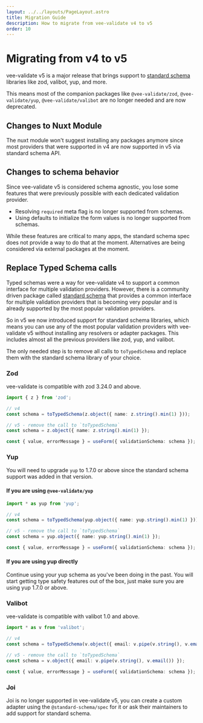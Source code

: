 ```yaml
---
layout: ../../layouts/PageLayout.astro
title: Migration Guide
description: How to migrate from vee-validate v4 to v5
order: 10
---
```


# Migrating from v4 to v5

vee-validate v5 is a major release that brings support to [standard schema](https://standardschema.dev/) libraries like zod, valibot, yup, and more.

This means most of the companion packages like `@vee-validate/zod`, `@vee-validate/yup`, `@vee-validate/valibot` are no longer needed and are now deprecated.

## Changes to Nuxt Module

The nuxt module won't suggest installing any packages anymore since most providers that were supported in v4 are now supported in v5 via standard schema API.

## Changes to schema behavior

Since vee-validate v5 is considered schema agnostic, you lose some features that were previously possible with each dedicated validation provider.

- Resolving `required` meta flag is no longer supported from schemas.
- Using defaults to initialize the form values is no longer supported from schemas.

While these features are critical to many apps, the standard schema spec does not provide a way to do that at the moment. Alternatives are being considered via external packages at the moment.

## Replace Typed Schema calls

Typed schemas were a way for vee-validate v4 to support a common interface for multiple validation providers. However, there is a community driven package called [standard schema](https://standardschema.dev/) that provides a common interface for multiple validation providers that is becoming very popular and is already supported by the most popular validation providers.

So in v5 we now introduced support for standard schema libraries, which means you can use any of the most popular validation providers with vee-validate v5 without installing any resolvers or adapter packages. This includes almost all the previous providers like zod, yup, and valibot.

The only needed step is to remove all calls to `toTypedSchema` and replace them with the standard schema library of your choice.

### Zod

vee-validate is compatible with zod 3.24.0 and above.

```ts
import { z } from 'zod';

// v4
const schema = toTypedSchema(z.object({ name: z.string().min(1) }));

// v5 - remove the call to `toTypedSchema`
const schema = z.object({ name: z.string().min(1) });

const { value, errorMessage } = useForm({ validationSchema: schema });
```

### Yup

You will need to upgrade `yup` to 1.7.0 or above since the standard schema support was added in that version.

#### If you are using `@vee-validate/yup`

```ts
import * as yup from 'yup';

// v4
const schema = toTypedSchema(yup.object({ name: yup.string().min(1) }));

// v5 - remove the call to `toTypedSchema`
const schema = yup.object({ name: yup.string().min(1) });

const { value, errorMessage } = useForm({ validationSchema: schema });
```

#### If you are using yup directly

Continue using your yup schema as you've been doing in the past. You will start getting type safety features out of the box, just make sure you are using yup 1.7.0 or above.

### Valibot

vee-validate is compatible with valibot 1.0 and above.

```ts
import * as v from 'valibot';

// v4
const schema = toTypedSchema(v.object({ email: v.pipe(v.string(), v.email()) }));

// v5 - remove the call to `toTypedSchema`
const schema = v.object({ email: v.pipe(v.string(), v.email()) });

const { value, errorMessage } = useForm({ validationSchema: schema });
```

### Joi

Joi is no longer supported in vee-validate v5, you can create a custom adapter using the `@standard-schema/spec` for it or ask their maintainers to add support for standard schema.

